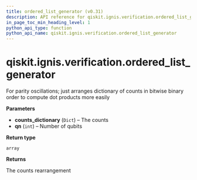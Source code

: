 ```yaml
---
title: ordered_list_generator (v0.31)
description: API reference for qiskit.ignis.verification.ordered_list_generator in qiskit v0.31
in_page_toc_min_heading_level: 1
python_api_type: function
python_api_name: qiskit.ignis.verification.ordered_list_generator
---
```


<span id="qiskit-ignis-verification-ordered-list-generator" />

# qiskit.ignis.verification.ordered\_list\_generator

<Function id="qiskit.ignis.verification.ordered_list_generator" isDedicatedPage={true} github="https://github.com/qiskit-community/qiskit-ignis/tree/stable/0.6/qiskit/ignis/verification/entanglement/analysis.py" signature="ordered_list_generator(counts_dictionary, qn)">
  For parity oscillations; just arranges dictionary of counts in bitwise binary order to compute dot products more easily

  **Parameters**

  *   **counts\_dictionary** (`Dict`) – The counts
  *   **qn** (`int`) – Number of qubits

  **Return type**

  `array`

  **Returns**

  The counts rearrangement
</Function>

